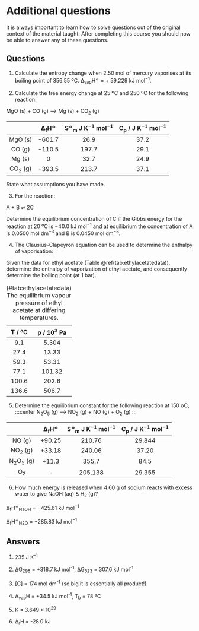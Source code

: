 # Additional questions 

It is always important to learn how to solve questions out of the original context of the material taught. After completing this course you should now be able to answer any of these questions.

## Questions

1. Calculate the entropy change when 2.50 mol of mercury vaporises at its boiling point of 356.55 ºC. Δ~vap~H^⦵^ = + 59.229 kJ mol^−1^.

2. Calculate the free energy change at 25 ºC and 250 ºC for the following reaction:

:::center
MgO (s) + CO (g) ⟶ Mg (s) + CO~2~ (g)
:::

|| Δ~f~H^⦵^ | S^⦵^~m~  J K^−1^ mol^−1^|   C~p~ / J K^−1^ mol^−1^|
|:----:|:----:|:----:|:----:|
|MgO (s) | -601.7 | 26.9 | 37.2 |
|CO (g) | -110.5 | 197.7 | 29.1 |
| Mg (s) | 0 | 32.7 | 24.9 |
| CO~2~ (g) | -393.5 | 213.7 | 37.1 |

State what assumptions you have made.

3. For the reaction:

:::center
A + B ⇌ 2C
:::

Determine the equilibrium concentration of C if the Gibbs energy for the reaction at 20 ºC is −40.0 kJ mol^−1^ and at equilibrium the concentration of A is 0.0500 mol dm^−3^ and B is 0.0450 mol dm^−3^.

4. The Clausius-Clapeyron equation can be used to determine the enthalpy of vaporisation:

\begin{equation*}
\ln p = -\frac{\Delta _{\textrm{vap}}H}{RT}+C
\end{equation*}

Given the data for ethyl acetate (Table \@ref(tab:ethylacetatedata)), determine the enthalpy of vaporization of ethyl acetate, and consequently determine the boiling point (at 1 bar).

Table: (\#tab:ethylacetatedata)  The equilibrium vapour pressure of ethyl acetate at differing temperatures.

| T / ºC | p / 10^3^ Pa |
|:-----:|:-----:|
| 9.1 | 5.304 |
| 27.4 | 13.33 |
| 59.3 | 53.31 |
| 77.1 | 101.32 |
| 100.6 | 202.6 |
| 136.6 | 506.7 |

5. Determine the equilibrium constant for the following reaction at 150 oC, 
:::center
N~2~O~5~ (g) ⟶ NO~2~ (g) + NO (g) + O~2~ (g)
:::

|| Δ~f~H^⦵^ | S^⦵^~m~  J K^−1^ mol^−1^|   C~p~ / J K^−1^ mol^−1^|
|:----:|:----:|:----:|:----:|
| NO (g) | +90.25 | 210.76 | 29.844 |
| NO~2~ (g) | +33.18 | 240.06 | 37.20 |
| N~2~O~5~ (g) | +11.3 |355.7 | 84.5 |
| O~2~ | - | 205.138 | 29.355 |

6. How much energy is released when 4.60 g of sodium reacts with excess water to give NaOH (aq) & H~2~ (g)?

Δ~f~H^⦵^~NaOH~ = −425.61 kJ mol^−1^ 

Δ~f~H^⦵^~H2O~ = −285.83 kJ mol^−1^

## Answers

1. 235 J K^-1^

2. ΔG~298~ = +318.7 kJ mol^-1^, ΔG~523~ = 307.6 kJ mol^-1^

3. [C] = 174 mol dm^-1^ (so big it is essentially all product!)

4. Δ~vap~H = +34.5 kJ mol^-1^, T~b~ = 78 ºC

5. K = 3.649 × 10^29^
 
6. Δ~r~H = -28.0 kJ
